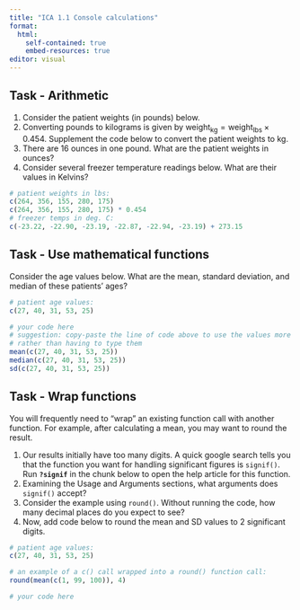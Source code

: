 ```yaml
---
title: "ICA 1.1 Console calculations"
format: 
  html: 
    self-contained: true
    embed-resources: true
editor: visual
---
```


## Task - Arithmetic

1.  Consider the patient weights (in pounds) below.
2.  Converting pounds to kilograms is given by $\mathrm{weight_{kg}} = \mathrm{weight_{lbs}} \times 0.454$. Supplement the code below to convert the patient weights to kg.
3.  There are 16 ounces in one pound. What are the patient weights in ounces?
4.  Consider several freezer temperature readings below. What are their values in Kelvins?

```r
# patient weights in lbs:
c(264, 356, 155, 280, 175)
c(264, 356, 155, 280, 175) * 0.454
# freezer temps in deg. C:
c(-23.22, -22.90, -23.19, -22.87, -22.94, -23.19) + 273.15

```

## Task - Use mathematical functions

Consider the age values below. What are the mean, standard deviation, and median of these patients' ages?

```r
# patient age values:
c(27, 40, 31, 53, 25)

# your code here 
# suggestion: copy-paste the line of code above to use the values more than once,
# rather than having to type them
mean(c(27, 40, 31, 53, 25))
median(c(27, 40, 31, 53, 25))
sd(c(27, 40, 31, 53, 25))

```

## Task - Wrap functions

You will frequently need to "wrap" an existing function call with another function. For example, after calculating a mean, you may want to round the result.

1.  Our results initially have too many digits. A quick google search tells you that the function you want for handling significant figures is `signif()`. Run **`?signif`** in the chunk below to open the help article for this function.
2.  Examining the Usage and Arguments sections, what arguments does `signif()` accept?
3.  Consider the example using `round()`. Without running the code, how many decimal places do you expect to see?
4.  Now, add code below to round the mean and SD values to 2 significant digits.

```r
# patient age values:
c(27, 40, 31, 53, 25)

# an example of a c() call wrapped into a round() function call:
round(mean(c(1, 99, 100)), 4)

# your code here 

```
